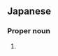==Japanese==
{{ja-kanjitab|しげ|た|yomi=k}}

===Proper noun===
{{ja-pos|しげた|proper}}

# {{surname|lang=ja|sort=しげた}}